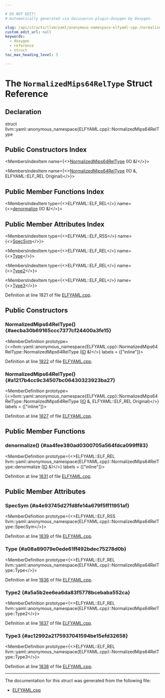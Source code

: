 ```yaml
---

# DO NOT EDIT!
# Automatically generated via docusaurus-plugin-doxygen by Doxygen.

slug: /api/structs/llvm/yaml/anonymous-namespace-elfyaml-cpp-/normalizedmips64reltype
custom_edit_url: null
keywords:
  - doxygen
  - reference
  - struct
toc_max_heading_level: 3

---
```





# The `NormalizedMips64RelType` Struct Reference

<DoxygenPage pluginConfig={pluginConfig}>



## Declaration

<CodeBlock>struct llvm::yaml::anonymous_namespace{ELFYAML.cpp}::NormalizedMips64RelType</CodeBlock>

## Public Constructors Index

<MembersIndex>

<MembersIndexItem
  name={<><a href="#aecba30b69165ccc7377cf24400a3fe15">NormalizedMips64RelType</a> (IO &amp;)</>}>
</MembersIndexItem>

<MembersIndexItem
  name={<><a href="#a1217b4cc9c34507bc06430323923ba27">NormalizedMips64RelType</a> (IO &amp;, ELFYAML::ELF&#95;REL Original)</>}>
</MembersIndexItem>

</MembersIndex>

## Public Member Functions Index

<MembersIndex>

<MembersIndexItem
  type={<>ELFYAML::ELF&#95;REL</>}
  name={<><a href="#aa4fee380ad0300705a564fdca099ff83">denormalize</a> (IO &amp;)</>}>
</MembersIndexItem>

</MembersIndex>

## Public Member Attributes Index

<MembersIndex>

<MembersIndexItem
  type={<>ELFYAML::ELF&#95;RSS</>}
  name={<><a href="#a4e93745d27fd8fe14a679f5ff11951af">SpecSym</a></>}>
</MembersIndexItem>

<MembersIndexItem
  type={<>ELFYAML::ELF&#95;REL</>}
  name={<><a href="#a08a89079e0ede61ff492bdec75278d0b">Type</a></>}>
</MembersIndexItem>

<MembersIndexItem
  type={<>ELFYAML::ELF&#95;REL</>}
  name={<><a href="#a5a5b2ee6ea6da83f5778bcebaba552ca">Type2</a></>}>
</MembersIndexItem>

<MembersIndexItem
  type={<>ELFYAML::ELF&#95;REL</>}
  name={<><a href="#ac12992a2175937041594be15efd32658">Type3</a></>}>
</MembersIndexItem>

</MembersIndex>


Definition at line 1821 of file <a href="/docs/api/files/lib/lib/objectyaml/elfyaml-cpp">ELFYAML.cpp</a>.

<SectionDefinition>

## Public Constructors

### NormalizedMips64RelType() {#aecba30b69165ccc7377cf24400a3fe15}

<MemberDefinition
  prototype={<>llvm::yaml::anonymous&#95;namespace&#123;ELFYAML.cpp&#125;::NormalizedMips64RelType::NormalizedMips64RelType (<a href="/docs/api/classes/llvm/yaml/io">IO</a> &amp;)</>}
  labels = {["inline"]}>

Definition at line <a href="/docs/api/files/lib/lib/objectyaml/elfyaml-cpp/#l01822">1822</a> of file <a href="/docs/api/files/lib/lib/objectyaml/elfyaml-cpp">ELFYAML.cpp</a>.
</MemberDefinition>

### NormalizedMips64RelType() {#a1217b4cc9c34507bc06430323923ba27}

<MemberDefinition
  prototype={<>llvm::yaml::anonymous&#95;namespace&#123;ELFYAML.cpp&#125;::NormalizedMips64RelType::NormalizedMips64RelType (<a href="/docs/api/classes/llvm/yaml/io">IO</a> &amp;, ELFYAML::ELF&#95;REL Original)</>}
  labels = {["inline"]}>

Definition at line <a href="/docs/api/files/lib/lib/objectyaml/elfyaml-cpp/#l01827">1827</a> of file <a href="/docs/api/files/lib/lib/objectyaml/elfyaml-cpp">ELFYAML.cpp</a>.
</MemberDefinition>

</SectionDefinition>

<SectionDefinition>

## Public Member Functions

### denormalize() {#aa4fee380ad0300705a564fdca099ff83}

<MemberDefinition
  prototype={<>ELFYAML::ELF&#95;REL llvm::yaml::anonymous&#95;namespace&#123;ELFYAML.cpp&#125;::NormalizedMips64RelType::denormalize (<a href="/docs/api/classes/llvm/yaml/io">IO</a> &amp;)</>}
  labels = {["inline"]}>

Definition at line <a href="/docs/api/files/lib/lib/objectyaml/elfyaml-cpp/#l01831">1831</a> of file <a href="/docs/api/files/lib/lib/objectyaml/elfyaml-cpp">ELFYAML.cpp</a>.
</MemberDefinition>

</SectionDefinition>

<SectionDefinition>

## Public Member Attributes

### SpecSym {#a4e93745d27fd8fe14a679f5ff11951af}

<MemberDefinition
  prototype={<>ELFYAML::ELF&#95;RSS llvm::yaml::anonymous&#95;namespace&#123;ELFYAML.cpp&#125;::NormalizedMips64RelType::SpecSym</>}>

Definition at line <a href="/docs/api/files/lib/lib/objectyaml/elfyaml-cpp/#l01839">1839</a> of file <a href="/docs/api/files/lib/lib/objectyaml/elfyaml-cpp">ELFYAML.cpp</a>.
</MemberDefinition>

### Type {#a08a89079e0ede61ff492bdec75278d0b}

<MemberDefinition
  prototype={<>ELFYAML::ELF&#95;REL llvm::yaml::anonymous&#95;namespace&#123;ELFYAML.cpp&#125;::NormalizedMips64RelType::Type</>}>

Definition at line <a href="/docs/api/files/lib/lib/objectyaml/elfyaml-cpp/#l01836">1836</a> of file <a href="/docs/api/files/lib/lib/objectyaml/elfyaml-cpp">ELFYAML.cpp</a>.
</MemberDefinition>

### Type2 {#a5a5b2ee6ea6da83f5778bcebaba552ca}

<MemberDefinition
  prototype={<>ELFYAML::ELF&#95;REL llvm::yaml::anonymous&#95;namespace&#123;ELFYAML.cpp&#125;::NormalizedMips64RelType::Type2</>}>

Definition at line <a href="/docs/api/files/lib/lib/objectyaml/elfyaml-cpp/#l01837">1837</a> of file <a href="/docs/api/files/lib/lib/objectyaml/elfyaml-cpp">ELFYAML.cpp</a>.
</MemberDefinition>

### Type3 {#ac12992a2175937041594be15efd32658}

<MemberDefinition
  prototype={<>ELFYAML::ELF&#95;REL llvm::yaml::anonymous&#95;namespace&#123;ELFYAML.cpp&#125;::NormalizedMips64RelType::Type3</>}>

Definition at line <a href="/docs/api/files/lib/lib/objectyaml/elfyaml-cpp/#l01838">1838</a> of file <a href="/docs/api/files/lib/lib/objectyaml/elfyaml-cpp">ELFYAML.cpp</a>.
</MemberDefinition>

</SectionDefinition>

<hr/>

The documentation for this struct was generated from the following file:

<ul>
<li><a href="/docs/api/files/lib/lib/objectyaml/elfyaml-cpp">ELFYAML.cpp</a></li>
</ul>

</DoxygenPage>
